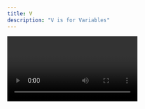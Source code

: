 ```yaml
---
title: V
description: "V is for Variables"
---
```


<Video id="bFzkwJJUeng" />

Where are the variables? You can easily find and keep track of all your environment variables in the Netlify dashboard. They can be uploaded with a single CLI command (netlify env:import .env) and even scoped to specific deploy contexts. 